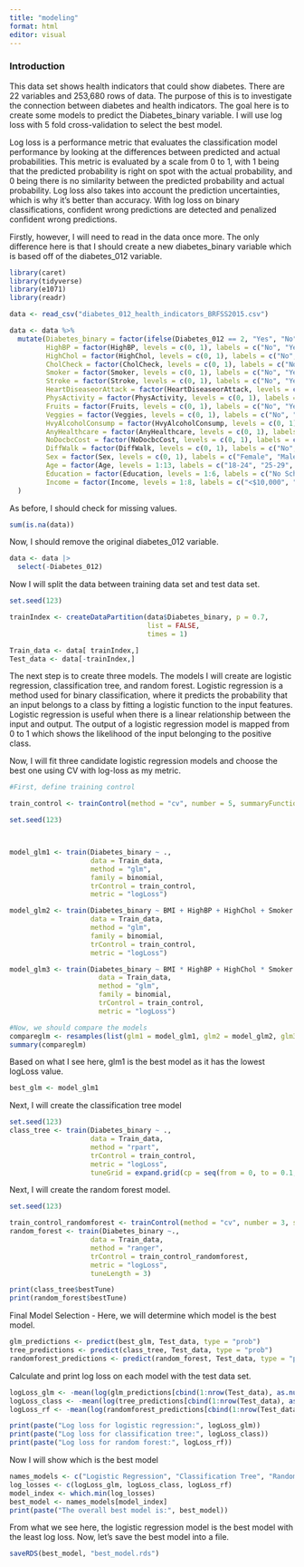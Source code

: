 ```yaml
---
title: "modeling"
format: html
editor: visual
---
```


### Introduction
This data set shows health indicators that could show diabetes. There are 22 variables and 253,680 rows of data.   The purpose of this is to investigate the connection between diabetes and health indicators.  The goal here is to create some models to predict the Diabetes_binary variable.  I will use log loss with 5 fold cross-validation to select the best model.  

Log loss is a performance metric that evaluates the classification model performance by looking at the differences between predicted and actual probabilities. This metric is evaluated by a scale from 0 to 1, with 1 being that the predicted probability is right on spot with the actual probability, and 0 being there is no similarity between the predicted probability and actual probability.  Log loss also takes into account the prediction uncertainties, which is why it's better than accuracy.  With log loss on binary classifications, confident wrong predictions are detected and penalized confident wrong predictions.

Firstly, however, I will need to read in the data once more.  The only difference here is that I should create a new diabetes_binary variable which is based off of the diabetes_012 variable.
```r
library(caret)
library(tidyverse)
library(e1071)
library(readr)

data <- read_csv("diabetes_012_health_indicators_BRFSS2015.csv")

data <- data %>%
  mutate(Diabetes_binary = factor(ifelse(Diabetes_012 == 2, "Yes", "No")),  # Create binary diabetes variable
         HighBP = factor(HighBP, levels = c(0, 1), labels = c("No", "Yes")),
         HighChol = factor(HighChol, levels = c(0, 1), labels = c("No", "Yes")),
         CholCheck = factor(CholCheck, levels = c(0, 1), labels = c("No", "Yes")),
         Smoker = factor(Smoker, levels = c(0, 1), labels = c("No", "Yes")),
         Stroke = factor(Stroke, levels = c(0, 1), labels = c("No", "Yes")),
         HeartDiseaseorAttack = factor(HeartDiseaseorAttack, levels = c(0, 1), labels = c("No", "Yes")),
         PhysActivity = factor(PhysActivity, levels = c(0, 1), labels = c("No", "Yes")),
         Fruits = factor(Fruits, levels = c(0, 1), labels = c("No", "Yes")),
         Veggies = factor(Veggies, levels = c(0, 1), labels = c("No", "Yes")),
         HvyAlcoholConsump = factor(HvyAlcoholConsump, levels = c(0, 1), labels = c("No", "Yes")),
         AnyHealthcare = factor(AnyHealthcare, levels = c(0, 1), labels = c("No", "Yes")),
         NoDocbcCost = factor(NoDocbcCost, levels = c(0, 1), labels = c("No", "Yes")),
         DiffWalk = factor(DiffWalk, levels = c(0, 1), labels = c("No", "Yes")),
         Sex = factor(Sex, levels = c(0, 1), labels = c("Female", "Male")),
         Age = factor(Age, levels = 1:13, labels = c("18-24", "25-29", "30-34", "35-39", "40-44", "45-49", "50-54", "55-59", "60-64", "65-69", "70-74", "75-79", "80+")),
         Education = factor(Education, levels = 1:6, labels = c("No Schooling", "Elementary", "Some High School", "High School Grad", "Some College", "College Grad")),
         Income = factor(Income, levels = 1:8, labels = c("<$10,000", "$10,000-$15,000", "$15,000-$20,000", "$20,000-$25,000", "$25,000-$35,000", "$35,000-$50,000", "$50,000-$75,000", ">$75,000"))
  )
```


As before, I should check for missing values.

```r
sum(is.na(data))
```

Now, I should remove the original diabetes_012 variable.
```r
data <- data |>
  select(-Diabetes_012)
```


Now I will split the data between training data set and test data set.

```r
set.seed(123)

trainIndex <- createDataPartition(data$Diabetes_binary, p = 0.7,
                                  list = FALSE,
                                  times = 1)

Train_data <- data[ trainIndex,]
Test_data <- data[-trainIndex,]
```


The next step is to create three models.  The models I will create are logistic regression, classification tree, and random forest. Logistic regression is a method used for binary classification, where it predicts the probability that an input belongs to a class by fitting a logistic function to the input features.  Logistic regression is useful when there is a linear relationship between the input and output.  The output of a logistic regression model is mapped from 0 to 1 which shows the likelihood of the input belonging to the positive class.

Now, I will fit three candidate logistic regression models and choose the best one using CV with log-loss as my metric.
```r

#First, define training control 

train_control <- trainControl(method = "cv", number = 5, summaryFunction = mnLogLoss, classProbs = TRUE)

set.seed(123)



model_glm1 <- train(Diabetes_binary ~ ., 
                    data = Train_data, 
                    method = "glm", 
                    family = binomial,
                    trControl = train_control,
                    metric = "logLoss")

model_glm2 <- train(Diabetes_binary ~ BMI + HighBP + HighChol + Smoker + Age, 
                    data = Train_data, 
                    method = "glm", 
                    family = binomial, 
                    trControl = train_control, 
                    metric = "logLoss")

model_glm3 <- train(Diabetes_binary ~ BMI * HighBP + HighChol * Smoker + Age,
                      data = Train_data,
                      method = "glm",
                      family = binomial,
                      trControl = train_control,
                      metric = "logLoss")

#Now, we should compare the models
compareglm <- resamples(list(glm1 = model_glm1, glm2 = model_glm2, glm3 = model_glm3))
summary(compareglm)

```
Based on what I see here, glm1 is the best model as it has the lowest logLoss value.

```r
best_glm <- model_glm1
```


Next, I will create the classification tree model
```r
set.seed(123)
class_tree <- train(Diabetes_binary ~ ., 
                    data = Train_data, 
                    method = "rpart", 
                    trControl = train_control, 
                    metric = "logLoss", 
                    tuneGrid = expand.grid(cp = seq(from = 0, to = 0.1, by = 0.001)))
```


Next, I will create the random forest model.

```r
set.seed(123)

train_control_randomforest <- trainControl(method = "cv", number = 3, summaryFunction = mnLogLoss, classProbs = TRUE)
random_forest <- train(Diabetes_binary ~., 
                    data = Train_data,
                    method = "ranger",
                    trControl = train_control_randomforest,
                    metric = "logLoss",
                    tuneLength = 3)

```

```r
print(class_tree$bestTune)
print(random_forest$bestTune)
```

Final Model Selection - Here, we will determine which model is the best model.
```r
glm_predictions <- predict(best_glm, Test_data, type = "prob")
tree_predictions <- predict(class_tree, Test_data, type = "prob")
randomforest_predictions <- predict(random_forest, Test_data, type = "prob")


```

Calculate and print log loss on each model with the test data set.
```r
logLoss_glm <- -mean(log(glm_predictions[cbind(1:nrow(Test_data), as.numeric(Test_data$Diabetes_binary))]))
logLoss_class <- -mean(log(tree_predictions[cbind(1:nrow(Test_data), as.numeric(Test_data$Diabetes_binary))]))
logLoss_rf <- -mean(log(randomforest_predictions[cbind(1:nrow(Test_data), as.numeric(Test_data$Diabetes_binary))]))

print(paste("Log loss for logistic regression:", logLoss_glm))
print(paste("Log loss for classification tree:", logLoss_class))
print(paste("Log loss for random forest:", logLoss_rf))
```

Now I will show which is the best model
```r
names_models <- c("Logistic Regression", "Classification Tree", "Random Forest")
log_losses <- c(logLoss_glm, logLoss_class, logLoss_rf)
model_index <- which.min(log_losses)
best_model <- names_models[model_index]
print(paste("The overall best model is:", best_model))
```

From what we see here, the logistic regression model is the best model with the least log loss.  Now, let's save the best model into a file.

```r
saveRDS(best_model, "best_model.rds")
```


